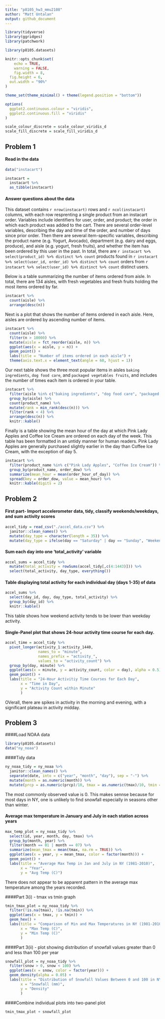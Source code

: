 ```yaml
---
title: "p8105_hw3_mmu2108"
author: "Matt Untalan"
output: github_document
---
```


```r
library(tidyverse)
library(ggridges)
library(patchwork)

library(p8105.datasets)

knitr::opts_chunk$set(
	echo = TRUE,
	warning = FALSE,
	fig.width = 8, 
  fig.height = 6,
  out.width = "90%"
)

theme_set(theme_minimal() + theme(legend.position = "bottom"))

options(
  ggplot2.continuous.colour = "viridis",
  ggplot2.continuous.fill = "viridis"
)

scale_colour_discrete = scale_colour_viridis_d
scale_fill_discrete = scale_fill_viridis_d
```

## Problem 1

#### Read in the data

```r
data("instacart")

instacart = 
  instacart %>% 
  as_tibble(instacart)
```

#### Answer questions about the data

This dataset contains `r nrow(instacart)` rows and `r ncol(instacart)` columns, with each row resprenting a single product from an instacart order. Variables include identifiers for user, order, and product; the order in which each product was added to the cart. There are several order-level variables, describing the day and time of the order, and number of days since prior order. Then there are several item-specific variables, describing the product name (e.g. Yogurt, Avocado), department (e.g. dairy and eggs, produce), and aisle (e.g. yogurt, fresh fruits), and whether the item has been ordered by this user in the past. In total, there are `r instacart %>% select(product_id) %>% distinct %>% count` products found in `r instacart %>% select(user_id, order_id) %>% distinct %>% count` orders from `r instacart %>% select(user_id) %>% distinct %>% count` distinct users.

Below is a table summarizing the number of items ordered from aisle. In total, there are 134 aisles, with fresh vegetables and fresh fruits holding the most items ordered by far.

```r
instacart %>% 
  count(aisle) %>% 
  arrange(desc(n))
```

Next is a plot that shows the number of items ordered in each aisle. Here, aisles are ordered by ascending number of items.

```r
instacart %>% 
  count(aisle) %>% 
  filter(n > 10000) %>% 
  mutate(aisle = fct_reorder(aisle, n)) %>% 
  ggplot(aes(x = aisle, y = n)) + 
  geom_point() + 
  labs(title = "Number of items ordered in each aisle") +
  theme(axis.text.x = element_text(angle = 60, hjust = 1))

```

Our next table shows the three most popular items in aisles `baking ingredients`, `dog food care`, and `packaged vegetables fruits`, and includes the number of times each item is ordered in your table.

```r
instacart %>% 
  filter(aisle %in% c("baking ingredients", "dog food care", "packaged vegetables fruits")) %>%
  group_by(aisle) %>% 
  count(product_name) %>% 
  mutate(rank = min_rank(desc(n))) %>% 
  filter(rank < 4) %>% 
  arrange(desc(n)) %>%
  knitr::kable()
```

Finally is a table showing the mean hour of the day at which Pink Lady Apples and Coffee Ice Cream are ordered on each day of the week. This table has been formatted in an untidy manner for human readers. Pink Lady Apples are generally purchased slightly earlier in the day than Coffee Ice Cream, with the exception of day 5.

```r
instacart %>%
  filter(product_name %in% c("Pink Lady Apples", "Coffee Ice Cream")) %>%
  group_by(product_name, order_dow) %>%
  summarize(mean_hour = mean(order_hour_of_day)) %>%
  spread(key = order_dow, value = mean_hour) %>%
  knitr::kable(digits = 2)
```


## Problem 2
#### First part- Import accelerometer data, tidy, classify weekends/weekdays, and sum activity scores
```r
accel_tidy = read_csv("./accel_data.csv") %>%
  janitor::clean_names() %>%
  mutate(day_type = character(length = 35)) %>%
  mutate(day_type = ifelse(day == "Saturday" | day == "Sunday", "Weekend", "Weekday"))
```
#### Sum each day into one 'total_activity' variable
```r
accel_sums = accel_tidy %>%  
  mutate(total_activity = rowSums(accel_tidy[,c(4:1443)])) %>%
  select(total_activity, day_type, everything())
```
#### Table displaying total activity for each individual day (days 1-35) of data
```r
accel_sums %>%
  select(day_id, day, day_type, total_activity) %>%
  group_by(day_id) %>%
  knitr::kable()
```
This table shows how weekend activity tends to be lower than weekday activity.

#### Single-Panel plot that shows 24-hour activity time course for each day.
```r
accel_time = accel_tidy %>%
  pivot_longer(activity_1:activity_1440,
               names_to = "minute",
               names_prefix = "activity_",
               values_to = "activity_count") %>%
  group_by(day, minute) %>%
  ggplot(aes(x = minute, y = activity_count, color = day), alpha = 0.5) +
  geom_point() +
  labs(title = "24-Hour Activitiy Time Courses for Each Day",
       x = "Time in Day",
       y = "Activity Count within Minute"
       )
```
OVerall, there are spikes in activity in the morning and evening, with a significant plateau in activity midday.

## Problem 3
####Load NOAA data
```r
library(p8105.datasets)
data("ny_noaa")
```

####Tidy data
```r
ny_noaa_tidy = ny_noaa %>%
  janitor::clean_names() %>%
  separate(date, into = c("year", "month", "day"), sep = "-") %>%
  mutate(month = as.numeric(month)) %>%
  mutate(prcp = as.numeric(prcp)/10, tmax = as.numeric(tmax)/10, tmin = as.numeric(tmin)/10)
```
The most commonly observed value is 0.  This makes sennse because for most days in NY, one is unlikely to find snowfall especially in seasons other than winter.

#### Average max temperature in January and July in each station across years
```r
max_temp_plot = ny_noaa_tidy %>%
  select(id, year, month, day, tmax) %>%
  group_by(month, year) %>%
  filter(month == 01 | month == 07) %>%
  summarize(mean_tmax = mean(tmax, na.rm = TRUE)) %>%
  ggplot(aes(x = year, y = mean_tmax, color = factor(month))) +
  geom_point() +
  labs(title = "Average Max Temp in Jan and July in NY (1981-2010)",
       x = "Year",
       y = "Avg Temp (C)")
```
There does not appear to be apparent pattern in the average max temperature among the years recorded.


####Part 3(i) - tmax vs tmin graph
```r
tmin_tmax_plot = ny_noaa_tidy %>%
  filter(!is.na(tmax), !is.na(tmin)) %>%
  ggplot(aes(x = tmax, y = tmin)) + 
  geom_hex() + 
  labs(title = "Comparison of Min and Max Temperatures in NY (1981-2010)",
       x = "Max Temp (C)", 
       y = "Min Temp (C)"
       )
```

####Part 3(ii) - plot showing distribution of snowfall values greater than 0 and less than 100 per year
```r
snowfall_plot = ny_noaa_tidy %>%
  filter(snow > 0, snow < 100) %>%
  ggplot(aes(x = snow, color = factor(year))) +
  geom_density(alpha = 0.05) +
  labs(title = "Distribution of Snowfall Values Between 0 and 100 in NY (1981-2010)",
       x = "Snowfall (mm)",
       y = "Density"
       )
```

####Combine individual plots into two-panel plot
```r
tmin_tmax_plot + snowfall_plot
```



